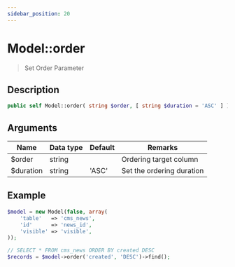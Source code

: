 ```yaml
---
sidebar_position: 20
---
```


# Model::order

> Set Order Parameter


## Description

```php
public self Model::order( string $order, [ string $duration = 'ASC' ] )
```

## Arguments

| Name      | Data type | Default | Remarks                   |
| --------- | --------- | ------- | ------------------------- |
| $order    | string    |         | Ordering target column    |
| $duration | string    | 'ASC'   | Set the ordering duration |


## Example

```php title="Controller"
$model = new Model(false, array(
    'table'   => 'cms_news',
    'id'      => 'news_id',
    'visible' => 'visible',
));

// SELECT * FROM cms_news ORDER BY created DESC
$records = $model->order('created', 'DESC')->find();
```